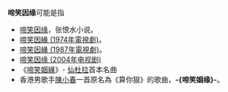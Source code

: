 '''啼笑因缘'''可能是指
*[[啼笑因缘|啼笑因缘]]，张恨水小说。
*[[啼笑因緣_(1974年電視劇)|啼笑因緣 (1974年電視劇)]]。
*[[啼笑因緣_(1987年電視劇)|啼笑因緣 (1987年電視劇)]]。
*[[啼笑因缘_(2004年电视剧)|啼笑因缘 (2004年电视剧)]]
* 《[[啼笑姻緣_(歌曲)|啼笑姻緣]]》- [[仙杜拉|仙杜拉]]首本名曲
*香港男歌手[[陳小春|陳小春]]一首原名為《算你狠》的歌曲，'''-{啼笑姻缘}-'''。

{{disambig|Cat=四字作品消歧義}}
